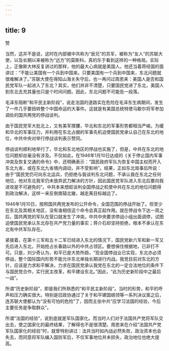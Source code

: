 ```yaml
---
---
---
```

title: 9
---




赞

当然，这并不是说，这时在内部被中共称为“辰兄”的苏军，被称为“友人”的苏联大使，以及长期以来被称为“远方”的莫斯科，真的乐于看到这样的一种格局。实际上，正像斯大林反复讲过的那样，他的最大心病就是美国人。他还当着蒋经国的面讲过：“不能让美国有一个兵到中国来。只要美国有一个兵到中国来，东北问题就很难解决了。”苏联大使在得知山海关失守后，也一再问过周恩来：美国人是否和国民党军队一起进入了东北？其实，他们并非不清楚，只要国民党进了东北，美国人到东北去充其量也只是个时间问题。因此，东北问题不可能告一段落。

毛泽东阻断“和平民主新阶段”，说走法国的道路实在危险在毛泽东生病期间，发生了一件几乎要扭转整个中国命运的大事件。这就是有美国总统特使马歇尔将军参加调处的国共两党的停战谈判。

由于国民党军大批北上，又有美军撑腰，华北和东北的军事形势都相当严峻。为缓和华北的军事压力，并利用在东北占据的军事先机迫使国民党承认自己在东北的地位，中共中央对举行停战谈判表示赞同。

停战谈判顺利地举行了，华北和东北地区的停战也实施了，但是，中共在东北的地位问题却丝毫没有涉及。不仅如此，在1946年1月10日达成的《关于停止国内军事冲突及恢复交通的命令》中，还明确表示：“国民政府军队为恢复中国主权而开入东北九省，或在东北九省境内调动，并不受影响”。结果，正如东北局事后所说：由于“国民党仍可向东北运兵，仍拒绝与我谈判东北问题，不承认我在东北之任何地位，他对东北我军仍未放弃武力解决的方针，因此国民党军队进入东北后要向我进攻是不可避免的”。中共本来想趁谈判全国停战之机使中共在东北的地位问题得到政治解决，这样一来反倒南辕北辙，越走离目标越远了。

1946年1月10日，按照国共两党发布的公开命令，全国范围的停战开始了。但至少在东北及其相关地区，没有谁相信这个命令会真正起作用。就在停战令下达一周之后，国共两党的军队在营口就发生了冲突。中共中央要求停战小组出面调停，试图迫使国民党承认东北存在共产党力量的事实；蒋介石却坚持拒绝，根本不承认在东北有中共军队存在。

紧接着，在第十三军和五十二军已经进入东北的情况下，国民党新六军和新一军又先后进入东北，开始抢占长春路以外的中共占领区。要想保住根据地，已非打不可。只是，刘少奇认为，和平已是大势所趋，“现全国停战业已实现，东北亦必须停战，整个国际国内形势不能允许东北单独长期进行内战。我党目前对东北的方针，应该是力求和平解决，力求在国民党承认我党在东北的一定合法地位的条件下与国民党合作，实行民主改革，和平建设东北。”因此，“此为历史新阶段中之最后一战”。

所谓“历史新阶段”，即是我们所熟悉的“和平民主新阶段”。当时的形势，和平的呼声和压力确实很大。特别是旧政协通过了关于和平建国纲领等一系列决议案之后，连苏联大使都认为“没有可怕的危险”了，因而主张中共“应学习法国的经验，今后主要任务是争取群众”。

所谓“法国的经验”，说到底就是军队国家化。而当时人们对于法国共产党将军队交出去，使之国家化的最终结果，了解得也不是很清楚。周恩来在介绍“法国共产党军队国家化的经验”时，就曾特别讲过：法共当时如内战必然失败，政治资本也会失去，而同意将军队编入国防军后，不仅军事地位并未损失，政治地位也绝大提高。